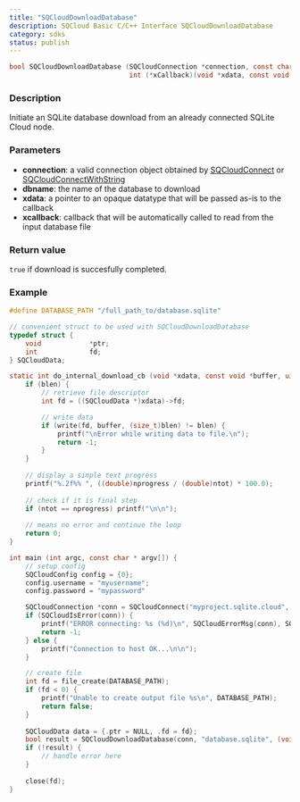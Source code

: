```yaml
---
title: "SQCloudDownloadDatabase"
description: SQCloud Basic C/C++ Interface SQCloudDownloadDatabase
category: sdks
status: publish
---
```


```c
bool SQCloudDownloadDatabase (SQCloudConnection *connection, const char *dbname, void *xdata,
                              int (*xCallback)(void *xdata, const void *buffer, uint32_t blen, int64_t ntot, int64_t nprogress));
```

### Description
Initiate an SQLite database download from an already connected SQLite Cloud node. 

### Parameters
* **connection**: a valid connection object obtained by [SQCloudConnect](/docs/sqlite-cloud/sdks/c/sqcloudconnect) or [SQCloudConnectWithString](/docs/sqlite-cloud/sdks/c/sqcloudconnectwithstring)
* **dbname**: the name of the database to download
* **xdata**: a pointer to an opaque datatype that will be passed as-is to the callback
* **xcallback**: callback that will be automatically called to read from the input database file

### Return value
`true` if download is succesfully completed.

### Example
```c
#define DATABASE_PATH "/full_path_to/database.sqlite"

// convenient struct to be used with SQCloudDownloadDatabase
typedef struct {
    void            *ptr;
    int             fd;
} SQCloudData;

static int do_internal_download_cb (void *xdata, const void *buffer, uint32_t blen, int64_t ntot, int64_t nprogress) {
    if (blen) {
        // retrieve file descriptor
        int fd = ((SQCloudData *)xdata)->fd;

        // write data
        if (write(fd, buffer, (size_t)blen) != blen) {
            printf("\nError while writing data to file.\n");
            return -1;
        }
    }
    
    // display a simple text progress
    printf("%.2f%% ", ((double)nprogress / (double)ntot) * 100.0);
    
    // check if it is final step
    if (ntot == nprogress) printf("\n\n");
    
    // means no error and continue the loop
    return 0;
}

int main (int argc, const char * argv[]) {
    // setup config
    SQCloudConfig config = {0};
    config.username = "myusername";
    config.password = "mypassword"

    SQCloudConnection *conn = SQCloudConnect("myproject.sqlite.cloud", SQCLOUD_DEFAULT_PORT, &config);
    if (SQCloudIsError(conn)) {
        printf("ERROR connecting: %s (%d)\n", SQCloudErrorMsg(conn), SQCloudErrorCode(conn));
        return -1;
    } else {
        printf("Connection to host OK...\n\n");
    }

    // create file
    int fd = file_create(DATABASE_PATH);
    if (fd < 0) {
        printf("Unable to create output file %s\n", DATABASE_PATH);
        return false;
    }
    
    SQCloudData data = {.ptr = NULL, .fd = fd};
    bool result = SQCloudDownloadDatabase(conn, "database.sqlite", (void *)&data, do_internal_download_cb);
    if (!result) {
        // handle error here
    }
    
    close(fd);
}
```